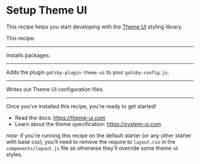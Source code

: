 # Setup Theme UI

This recipe helps you start developing with the [Theme UI](https://theme-ui.com) styling library.

<Config name="gatsbyjs/add-theme-ui" />

This recipe:

---

Installs packages.

<NPMPackage name="theme-ui" />
<NPMPackage name="gatsby-plugin-theme-ui" />
<NPMPackage name="@theme-ui/presets" />

---

Adds the plugin `gatsby-plugin-theme-ui` to your `gatsby-config.js`.

<GatsbyPlugin name="gatsby-plugin-theme-ui" />

---

Writes out Theme UI configuration files.

<File
  path="src/gatsby-plugin-theme-ui/index.js"
  content="https://gist.github.com/KyleAMathews/ab59e200e4f8a1b4109dddb51b2140f9/raw/209a2e7c589766869522b12f7f6cecaf3f7a6f81/index.js"
/>

<File
  content="export default {}"
  path="src/gatsby-plugin-theme-ui/components.js"
/>

---

Once you've installed this recipe, you're ready to get started!

- Read the docs: https://theme-ui.com
- Learn about the theme specification: https://system-ui.com

_note:_ if you're running this recipe on the default starter (or any other starter with
base css), you'll need to remove the require to `layout.css` in the `components/layout.js` file
as otherwise they'll override some theme-ui styles.
